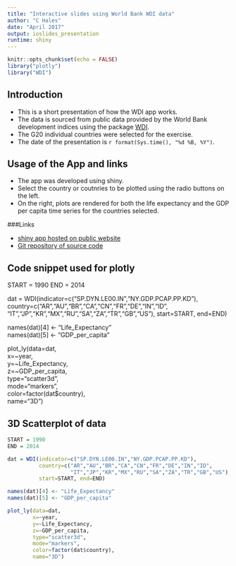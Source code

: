 ```yaml
---
title: "Interactive slides using World Bank WDI data"
author: "C Hales"
date: "April 2017"
output: ioslides_presentation
runtime: shiny
---
```


```r
knitr::opts_chunk$set(echo = FALSE)
library("plotly")
library("WDI")
```

## Introduction

- This is a short presentation of how the WDI app works.  
- The data is sourced from public data provided by the World Bank development indices using the package [WDI](https://github.com/vincentarelbundock/WDI).
- The G20 individual countries were selected for the exercise.
- The date of the presentation is `r format(Sys.time(), "%d %B, %Y")`.


## Usage of the App and links
- The app was developed using shiny.
- Select the country or coutnries to be plotted using the radio buttons on the left.
- On the right, plots are rendered for both the life expectancy and the GDP per capita time series for the countries selected.

###Links

- [shiny app hosted on public website](https://c0nan.shinyapps.io/WDIapp/)
- [Git repository of source code](https://github.com/c0nanh/WDIapp)

## Code snippet used for plotly

START = 1990
END = 2014

dat = WDI(indicator=c("SP.DYN.LE00.IN","NY.GDP.PCAP.PP.KD"), 
          country=c("AR","AU","BR","CA","CN","FR","DE","IN","ID",
                    "IT","JP","KR","MX","RU","SA","ZA","TR","GB","US"), 
          start=START, end=END)

names(dat)[4] <- "Life_Expectancy"  
names(dat)[5] <- "GDP_per_capita"

plot_ly(data=dat,  
        x=~year,  
        y=~Life_Expectancy,  
        z=~GDP_per_capita,  
        type="scatter3d",  
        mode="markers",  
        color=factor(dat$country),  
        name="3D")  

## 3D Scatterplot of data

```r
START = 1990
END = 2014

dat = WDI(indicator=c("SP.DYN.LE00.IN","NY.GDP.PCAP.PP.KD"), 
          country=c("AR","AU","BR","CA","CN","FR","DE","IN","ID",
                    "IT","JP","KR","MX","RU","SA","ZA","TR","GB","US"), 
          start=START, end=END)

names(dat)[4] <- "Life_Expectancy"
names(dat)[5] <- "GDP_per_capita"

plot_ly(data=dat,
        x=~year,
        y=~Life_Expectancy,
        z=~GDP_per_capita,
        type="scatter3d",
        mode="markers",
        color=factor(dat$country),
        name="3D")
```
